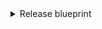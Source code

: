 <details>
<summary>Release blueprint</summary>
```json showLineNumbers
{
    "identifier": "gitlabRelease",
    "title": "GitLab Release",
    "icon": "GitVersion",
    "schema": {
      "properties": {
        "tagName": {
          "title": "Tag Name",
          "type": "string"
        },
        "name": {
          "title": "Name",
          "type": "string"
        },
        "description": {
          "title": "Description",
          "type": "string",
          "format": "markdown"
        },
        "createdAt": {
          "title": "Created At",
          "type": "string",
          "format": "date-time"
        },
        "releasedAt": {
          "title": "Released At",
          "type": "string",
          "format": "date-time"
        },
        "author": {
          "title": "Author",
          "type": "string"
        },
        "commitSha": {
          "title": "Commit SHA",
          "type": "string"
        },
        "upcomingRelease": {
          "title": "Upcoming Release",
          "type": "boolean"
        }
      }
    },
    "calculationProperties": {},
    "aggregationProperties": {},
    "relations": {
      "service": {
        "title": "Service",
        "target": "service",
        "required": false,
        "many": false
      },
      "gitlabMember": {
        "title": "Author",
        "target": "gitlabMember",
        "required": false,
        "many": false
      }
    }
}
```
</details>